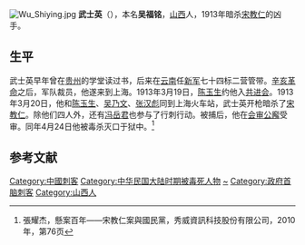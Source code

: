 [[File:Wu_Shiying.jpg|thumb]]
'''武士英'''（{{bd|19世纪|？|1913年|4月24日|catIdx=W}}），本名'''吴福铭'''，[[山西|山西]]人，1913年暗杀[[宋教仁|宋教仁]]的凶手。

==生平==
武士英早年曾在[[贵州|贵州]]的学堂读过书，后来在[[云南|云南]]任[[新军|新军]]七十四标二营管带。[[辛亥革命|辛亥革命]]之后，军队裁员，他遂来到上海。1913年3月19日，[[陈玉生_(共进会)|陈玉生]]约他入[[共进会|共进会]]。1913年3月20日，他和[[陈玉生_(共进会)|陈玉生]]、[[吴乃文|吴乃文]]、[[张汉彪|张汉彪]]同到上海火车站，武士英开枪暗杀了[[宋教仁|宋教仁]]。除他们四人外，还有[[冯岳君|冯岳君]]也参与了行刺行动。被捕后，他在[[会审公廨|会审公廨]]受审。同年4月24日他被毒杀灭口于狱中。<ref>
張耀杰，懸案百年——宋教仁案與國民黨，秀威資訊科技股份有限公司，2010年，第76页</ref>

==参考文献==
{{reflist}}

{{中华民国大陆时期人物小作品}}
{{DEFAULTSORT:W}}
[[Category:中國刺客|Category:中國刺客]]
[[Category:中华民国大陆时期被毒死人物|Category:中华民国大陆时期被毒死人物]]
[[Category:吴姓|~]]
[[Category:政府首脑刺客|Category:政府首脑刺客]]
[[Category:山西人|Category:山西人]]